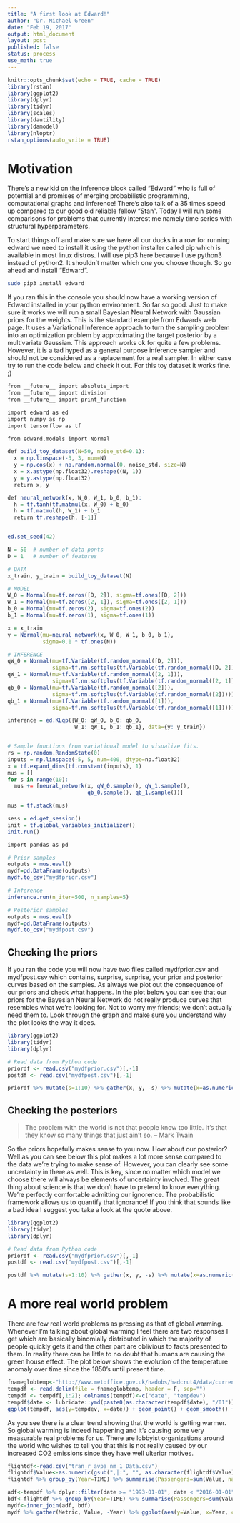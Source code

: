 ```yaml
---
title: "A first look at Edward!"
author: "Dr. Michael Green"
date: "Feb 19, 2017"
output: html_document
layout: post
published: false
status: process
use_math: true
---
```



```r
knitr::opts_chunk$set(echo = TRUE, cache = TRUE)
library(rstan)
library(ggplot2)
library(dplyr)
library(tidyr)
library(scales)
library(dautility)
library(damodel)
library(nloptr)
rstan_options(auto_write = TRUE)
```

# Motivation

There's a new kid on the inference block called "Edward" who is full of potential and promises of merging probabilistic programming, computational graphs and inference! There's also talk of a 35 times speed up compared to our good old reliable fellow "Stan". Today I will run some comparisons for problems that currently interest me namely time series with structural hyperparameters.

To start things off and make sure we have all our ducks in a row for running edward we need to install it using the python installer called pip which is available in most linux distros. I will use pip3 here because I use python3 instead of python2. It shouldn't matter which one you choose though. So go ahead and install "Edward".

```bash
sudo pip3 install edward
```

If you ran this in the console you should now have a working version of Edward installed in your python environment. So far so good. Just to make sure it works we will run a small Bayesian Neural Network with Gaussian priors for the weights. This is the standard example from Edwards web page. It uses a Variational Inference approach to turn the sampling problem into an optimization problem by approximating the target posterior by a multivariate Gaussian. This approach works ok for quite a few problems. However, it is a tad hyped as a general purpose inference sampler and should not be considered as a replacement for a real sampler. In either case try to run the code below and check it out. For this toy dataset it works fine. ;) 

```r
from __future__ import absolute_import
from __future__ import division
from __future__ import print_function

import edward as ed
import numpy as np
import tensorflow as tf

from edward.models import Normal

def build_toy_dataset(N=50, noise_std=0.1):
  x = np.linspace(-3, 3, num=N)
  y = np.cos(x) + np.random.normal(0, noise_std, size=N)
  x = x.astype(np.float32).reshape((N, 1))
  y = y.astype(np.float32)
  return x, y

def neural_network(x, W_0, W_1, b_0, b_1):
  h = tf.tanh(tf.matmul(x, W_0) + b_0)
  h = tf.matmul(h, W_1) + b_1
  return tf.reshape(h, [-1])


ed.set_seed(42)

N = 50  # number of data ponts
D = 1   # number of features

# DATA
x_train, y_train = build_toy_dataset(N)

# MODEL
W_0 = Normal(mu=tf.zeros([D, 2]), sigma=tf.ones([D, 2]))
W_1 = Normal(mu=tf.zeros([2, 1]), sigma=tf.ones([2, 1]))
b_0 = Normal(mu=tf.zeros(2), sigma=tf.ones(2))
b_1 = Normal(mu=tf.zeros(1), sigma=tf.ones(1))

x = x_train
y = Normal(mu=neural_network(x, W_0, W_1, b_0, b_1),
           sigma=0.1 * tf.ones(N))

# INFERENCE
qW_0 = Normal(mu=tf.Variable(tf.random_normal([D, 2])),
              sigma=tf.nn.softplus(tf.Variable(tf.random_normal([D, 2]))))
qW_1 = Normal(mu=tf.Variable(tf.random_normal([2, 1])),
              sigma=tf.nn.softplus(tf.Variable(tf.random_normal([2, 1]))))
qb_0 = Normal(mu=tf.Variable(tf.random_normal([2])),
              sigma=tf.nn.softplus(tf.Variable(tf.random_normal([2]))))
qb_1 = Normal(mu=tf.Variable(tf.random_normal([1])),
              sigma=tf.nn.softplus(tf.Variable(tf.random_normal([1]))))

inference = ed.KLqp({W_0: qW_0, b_0: qb_0,
                     W_1: qW_1, b_1: qb_1}, data={y: y_train})


# Sample functions from variational model to visualize fits.
rs = np.random.RandomState(0)
inputs = np.linspace(-5, 5, num=400, dtype=np.float32)
x = tf.expand_dims(tf.constant(inputs), 1)
mus = []
for s in range(10):
  mus += [neural_network(x, qW_0.sample(), qW_1.sample(),
                         qb_0.sample(), qb_1.sample())]

mus = tf.stack(mus)

sess = ed.get_session()
init = tf.global_variables_initializer()
init.run()

import pandas as pd

# Prior samples
outputs = mus.eval()
mydf=pd.DataFrame(outputs)
mydf.to_csv("mydfprior.csv")

# Inference
inference.run(n_iter=500, n_samples=5)

# Posterior samples
outputs = mus.eval()
mydf=pd.DataFrame(outputs)
mydf.to_csv("mydfpost.csv")

```

## Checking the priors

If you ran the code you will now have two files called mydfprior.csv and mydfpost.csv which contains, surprise, surprise, your prior and posterior curves based on the samples. As always we plot out the consequence of our priors and check what happens. In the plot below you can see that our priors for the Bayesian Neural Network do not really produce curves that resembles what we're looking for. Not to worry my friends; we don't actually need them to. Look through the graph and make sure you understand why the plot looks the way it does. 

```r
library(ggplot2)
library(tidyr)
library(dplyr)

# Read data from Python code
priordf <- read.csv("mydfprior.csv")[,-1]
postdf <- read.csv("mydfpost.csv")[,-1]

priordf %>% mutate(s=1:10) %>% gather(x, y, -s) %>% mutate(x=as.numeric(gsub("X", "", x)), s=as.factor(s)) %>% ggplot(aes(y=y, x=x, group=s)) + geom_point(color="magenta", alpha=0.5) + theme_minimal() + geom_point(aes(x=x, y=y, group=0), data=tibble(z=seq(-4,4,length.out = 400), x=1:length(z), y=cos(z)+rnorm(length(z), 0, sqrt(0.1))))
```

## Checking the posteriors

> The problem with the world is not that people know too little. It's that they know so many things that just ain't so.
-- Mark Twain

So the priors hopefully makes sense to you now. How about our posterior? Well as you can see below this plot makes a lot more sense compared to the data we're trying to make sense of. However, you can clearly see some uncertainty in there as well. This is key, since no matter which model we choose there will always be elements of uncertainty involved. The great thing about science is that we don't have to pretend to know everything. We're perfectly comfortable admitting our ignorence. The probabilistic framework allows us to quantify that ignorance! If you think that sounds like a bad idea I suggest you take a look at the quote above. 

```r
library(ggplot2)
library(tidyr)
library(dplyr)

# Read data from Python code
priordf <- read.csv("mydfprior.csv")[,-1]
postdf <- read.csv("mydfpost.csv")[,-1]

postdf %>% mutate(s=1:10) %>% gather(x, y, -s) %>% mutate(x=as.numeric(gsub("X", "", x)), s=as.factor(s)) %>% ggplot(aes(y=y, x=x, group=s)) + geom_point(color="magenta", alpha=0.5) + theme_minimal() + geom_point(aes(x=x, y=y, group=0), data=tibble(z=seq(-4,4,length.out = 400), x=1:length(z), y=cos(z)+rnorm(length(z), 0, sqrt(0.1))))
```

# A more real world problem

There are few real world problems as pressing as that of global warming. Whenever I'm talking about global warming I feel there are two responses I get which are basically binomially distributed in which the majority of people quickly gets it and the other part are oblivious to facts presented to them. In reality there can be little to no doubt that humans are causing the green house effect. The plot below shows the evolution of the temperature anomaly over time since the 1850's until present time.

```r
fnameglobtemp<-"http://www.metoffice.gov.uk/hadobs/hadcrut4/data/current/time_series/HadCRUT.4.5.0.0.monthly_ns_avg.txt"
tempdf <- read.delim(file = fnameglobtemp, header = F, sep="")
tempdf <- tempdf[,1:2]; colnames(tempdf)<-c("date", "tempdev")
tempdf$date <- lubridate::ymd(paste0(as.character(tempdf$date), "/01"))
ggplot(tempdf, aes(y=tempdev, x=date)) + geom_point() + geom_smooth() + ylab("Temperature deviance") + xlab("Date") + theme_minimal()
```

As you see there is a clear trend showing that the world is getting warmer. So global warming is indeed happening and it's causing some very measurable real problems for us. There are lobbyist organizations around the world who wishes to tell you that this is not really caused by our increased CO2 emissions since they have well ulterior motives. 

```r
flightdf<-read.csv("tran_r_avpa_nm_1_Data.csv")
flightdf$Value<-as.numeric(gsub(",|:", "", as.character(flightdf$Value)))
flightdf %>% group_by(Year=TIME) %>% summarise(Passengers=sum(Value, na.rm = T)) %>% ggplot(aes(y=Passengers, x=Year)) + geom_point() + theme_minimal()
```


```r
adf<-tempdf %>% dplyr::filter(date >= "1993-01-01", date < "2016-01-01") %>% group_by(Year=year(date)) %>% summarise(Tempdev=mean(tempdev))
bdf<-flightdf %>% group_by(Year=TIME) %>% summarise(Passengers=sum(Value, na.rm = T))
mydf<-inner_join(adf, bdf)
mydf %>% gather(Metric, Value, -Year) %>% ggplot(aes(y=Value, x=Year, color=Metric)) + facet_grid(Metric~., scales="free_y") + geom_point() + theme_minimal() + geom_smooth(method = lm)
```

